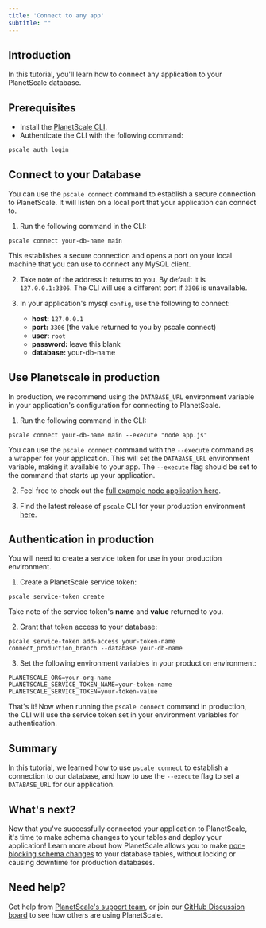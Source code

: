 ```yaml
---
title: 'Connect to any app'
subtitle: ""
---
```


## Introduction
In this tutorial, you'll learn how to connect any application to your PlanetScale database.

## Prerequisites
- Install the [PlanetScale CLI](https://github.com/planetscale/cli).
- Authenticate the CLI with the following command:
```zsh
pscale auth login
```
## Connect to your Database
You can use the `pscale connect` command to establish a secure connection to PlanetScale. It will listen on a local port that your application can connect to.

1. Run the following command in the CLI:
```
pscale connect your-db-name main
``` 
This establishes a secure connection and opens a port on your local machine that you can use to connect any MySQL client.

2. Take note of the address it returns to you. By default it is `127.0.0.1:3306`. The CLI will use a different port if `3306` is unavailable.

3. In your application's mysql `config`, use the following to connect:
    - **host:** `127.0.0.1`
    - **port:** `3306` (the value returned to you by pscale connect)
    - **user:** `root`
    - **password:** leave this blank
    - **database:** your-db-name

## Use Planetscale in production
In production, we recommend using the `DATABASE_URL` environment variable in your application's configuration for connecting to PlanetScale.

1. Run the following command in the CLI:
```
pscale connect your-db-name main --execute "node app.js"
```
You can use the `pscale connect` command with the `--execute` command as a wrapper for your application. This will set the `DATABASE_URL` environment variable, making it available to your app. The `--execute` flag should be set to the command that starts up your application.

2. Feel free to check out the [full example node application here](https://github.com/planetscale/express-example).

3. Find the latest release of `pscale` CLI for your production environment [here](https://github.com/planetscale/cli/releases).


## Authentication in production
You will need to create a service token for use in your production environment.

1. Create a PlanetScale service token:
```
pscale service-token create
```

Take note of the service token's **name** and **value** returned to you.

2. Grant that token access to your database:
```
pscale service-token add-access your-token-name connect_production_branch --database your-db-name
```

3. Set the following environment variables in your production environment:
```
PLANETSCALE_ORG=your-org-name
PLANETSCALE_SERVICE_TOKEN_NAME=your-token-name
PLANETSCALE_SERVICE_TOKEN=your-token-value
```

That's it! Now when running the `pscale connect` command in production, the CLI will use the service token set in your environment variables for authentication.

## Summary
In this tutorial, we learned how to use `pscale connect` to establish a connection to our database, and how to use the `--execute` flag to set a `DATABASE_URL` for our application.

## What's next?
Now that you've successfully connected your application to PlanetScale, it's time to make schema changes to your tables and deploy your application! Learn more about how PlanetScale allows you to make [non-blocking schema changes](/concepts/nonblocking-schema-changes) to your database tables, without locking or causing downtime for production databases. 

## Need help?
Get help from [PlanetScale's support team](https://www.planetscale.com/support), or join our [GitHub Discussion board](https://github.com/planetscale/beta/discussions) to see how others are using PlanetScale.